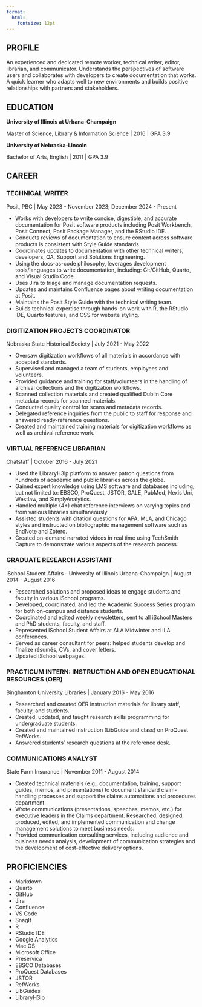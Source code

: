 ```yaml
---
format:
  html: 
    fontsize: 12pt
---
```


## PROFILE

An experienced and dedicated remote worker, technical writer, editor, librarian, and communicator. Understands the perspectives of software users and collaborates with developers to create documentation that works. A quick learner who adapts well to new environments and builds positive relationships with partners and stakeholders.

## EDUCATION

**University of Illinois at Urbana-Champaign**

Master of Science, Library & Information Science |
2016 | GPA 3.9

**University of Nebraska-Lincoln**

Bachelor of Arts, English |
2011 | GPA 3.9

## CAREER

### TECHNICAL WRITER 

Posit, PBC | May 2023 - November 2023; December 2024 - Present

- Works with developers to write concise, digestible, and accurate documentation for Posit software products including Posit Workbench, Posit Connect, Posit Package Manager, and the RStudio IDE.
- Conducts reviews of documentation to ensure content across software products is consistent with Style Guide standards.
- Coordinates updates to documentation with other technical writers, developers, QA, Support and Solutions Engineering.
- Using the docs-as-code philosophy, leverages development tools/languages to write documentation, including: Git/GitHub, Quarto, and Visual Studio Code.
- Uses Jira to triage and manage documentation requests.
- Updates and maintains Confluence pages about writing documentation at Posit.
- Maintains the Posit Style Guide with the technical writing team.
- Builds technical expertise through hands-on work with R, the RStudio IDE, Quarto features, and CSS for website styling.

### DIGITIZATION PROJECTS COORDINATOR

Nebraska State Historical Society | July 2021 - May 2022

- Oversaw digitization workflows of all materials in accordance with accepted standards.
- Supervised and managed a team of students, employees and volunteers.
- Provided guidance and training for staff/volunteers in the handling of archival collections and the digitization workflows.
- Scanned collection materials and created qualified Dublin Core metadata records for scanned materials.
- Conducted quality control for scans and metadata records.
- Delegated reference inquiries from the public to staff for response and answered ready-reference questions.
- Created and maintained training materials for digitization workflows as well as archival reference work.

### VIRTUAL REFERENCE LIBRARIAN

Chatstaff | October 2016 - July 2021

- Used the LibraryH3lp platform to answer patron questions from hundreds of academic and public libraries across the globe.
- Gained expert knowledge using LMS software and databases including, but not limited to: EBSCO, ProQuest, JSTOR, GALE,
PubMed, Nexis Uni, Westlaw, and SimplyAnalytics.
- Handled multiple (4+) chat reference interviews on varying topics and from various libraries simultaneously.
- Assisted students with citation questions for APA, MLA, and Chicago styles and instructed on bibliographic management software such as
EndNote and Zotero.
- Created on-demand narrated videos in real time using TechSmith Capture to demonstrate various aspects of the research process.

### GRADUATE RESEARCH ASSISTANT

iSchool Student Affairs - University of Illinois Urbana-Champaign | August 2014 - August 2016

- Researched solutions and proposed ideas to engage students and faculty in various iSchool programs.
- Developed, coordinated, and led the Academic Success Series program for both on-campus and distance students.
- Coordinated and edited weekly newsletters, sent to all iSchool Masters and PhD students, faculty, and staff.
- Represented iSchool Student Affairs at ALA Midwinter and ILA conferences.
- Served as career consultant for peers: helped students develop and finalize résumés, CVs, and cover letters.
- Updated iSchool webpages.

### PRACTICUM INTERN: INSTRUCTION AND OPEN EDUCATIONAL RESOURCES (OER) 

Binghamton University Libraries | January 2016 - May 2016

- Researched and created OER instruction materials for library staff, faculty, and students.
- Created, updated, and taught research skills programming for undergraduate students.
- Created and maintained instruction (LibGuide and class) on ProQuest RefWorks.
- Answered students’ research questions at the reference desk.

### COMMUNICATIONS ANALYST  

State Farm Insurance | November 2011 - August 2014

- Created technical materials (e.g., documentation, training, support guides, memos, and presentations) to document standard claim-handling processes and support the claims automations and procedures department.
- Wrote communications (presentations, speeches, memos, etc.) for executive leaders in the Claims department. 
Researched, designed, produced, edited, and implemented communication and change management solutions to meet business needs.
- Provided communication consulting services, including audience and business needs analysis, development of communication strategies and the development of cost-effective delivery options.

## PROFICIENCIES

- Markdown
- Quarto
- GitHub
- Jira
- Confluence
- VS Code
- SnagIt
- R
- RStudio IDE
- Google Analytics
- Mac OS
- Microsoft Office
- Preservica
- EBSCO Databases
- ProQuest Databases
- JSTOR
- RefWorks
- LibGuides
- LibraryH3lp
